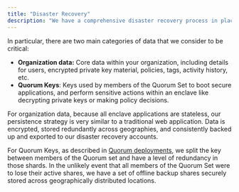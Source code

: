 ```yaml
---
title: "Disaster Recovery"
description: "We have a comprehensive disaster recovery process in place for all critical Turnkey data."
---
```


In particular, there are two main categories of data that we consider to be critical:

* **Organization data:** Core data within your organization, including details for users, encrypted private key material, policies, tags, activity history, etc.
* **Quorum Keys**: Keys used by members of the Quorum Set to boot secure applications, and perform sensitive actions within an enclave like decrypting private keys or making policy decisions.

For organization data, because all enclave applications are stateless, our persistence strategy is very similar to a traditional web application. Data is encrypted, stored redundantly across geographies, and consistently backed up and exported to our disaster recovery accounts.

For Quorum Keys, as described in [Quorum deployments](/security/quorum-deployments), we split the key between members of the Quorum set and have a level of redundancy in those shards. In the unlikely event that all members of the Quorum Set were to lose their active shares, we have a set of offline backup shares securely stored across geographically distributed locations.
